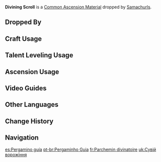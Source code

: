{{Item Infobox
|id           = 112008
|image        = Item Divining Scroll.png
|type         = Common Ascension Materials
|group        = Samachurl Scrolls
|group2       = General Enemy Drops
|invCategory  = Character Development Items
|rarity       = 1
|description  = A scroll that likely relates to some kind of magic. Exudes an inexplicable but ominous warmth.
|source1      = Dropped by [[Samachurls]]
|source2      = 
}}

'''Divining Scroll''' is a [[Common Ascension Material]] dropped by [[Samachurls]].

==Dropped By==
{{Dropped By}}

==Craft Usage==
{{Craft Usage}}

==Talent Leveling Usage==
{{Talent Leveling Usage}}

==Ascension Usage==
{{Ascension Usage}}

==Video Guides==
{{EVT
|video1   = https://youtu.be/QYCBHebvZMQ
|caption1 = Mondstadt Region Farm Guide

|video2   = https://youtu.be/MxJun2p_O2Y
|caption2 = Liyue Region Guide
}}

==Other Languages==
{{Other Languages
|en      = Divining Scroll
|zhs     = 导能绘卷
|zhs_rm  = Dǎo Néng Huìjuǎn
|zht     = 導能繪卷
|zht_rm  = Dǎo Néng Huìjuǎn
|zh_tl   = Energy-Channeling Scroll
|ja      = 占いの絵巻
|ja_rm   = Uranai no Emaki
|ja_tl   = Divining Picture Scroll
|ko      = 이능 두루마리
|ko_rm   = Ineung Durumari
|ko_tl   = Supernatural Scroll
|es      = Pergamino guía
|es_tl   = Guiding Parchment
|fr      = Parchemin divinatoire
|fr_tl   = Divinatory Parchment
|ru      = Свиток божественной магии
|ru_tl   = Divine Magic Scroll
|th      = Divining Scroll
|vi      = Bản Vẽ Hướng Dẫn
|vi_tl   = 
|de      = Leitende Schriftrolle
|de_tl   = Leading Scroll
|id      = Divining Scroll
|pt      = Pergaminho Guia
|pt_tl   = 
}}

==Change History==
{{Change History|1.0}}

==Navigation==
{{Development Item Navbox|type=Common Ascension Materials}}

[[es:Pergamino guía]]
[[pt-br:Pergaminho Guia]]
[[fr:Parchemin divinatoire]]
[[uk:Сувій ворожіння]]